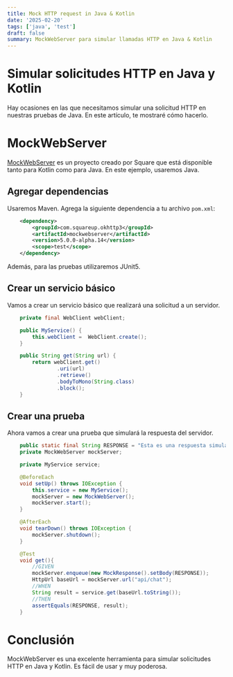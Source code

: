 ```yaml
---
title: Mock HTTP request in Java & Kotlin
date: '2025-02-20'
tags: ['java', 'test']
draft: false
summary: MockWebServer para simular llamadas HTTP en Java & Kotlin
---
```


# Simular solicitudes HTTP en Java y Kotlin

Hay ocasiones en las que necesitamos simular una solicitud HTTP en nuestras pruebas de Java. En este artículo, te mostraré cómo hacerlo.

# MockWebServer

[MockWebServer](https://mvnrepository.com/artifact/com.squareup.okhttp3/mockwebserver) es un proyecto creado por Square que está disponible tanto para Kotlin como para Java. En este ejemplo, usaremos Java.

## Agregar dependencias

Usaremos Maven. Agrega la siguiente dependencia a tu archivo `pom.xml`:

```xml
    <dependency>
        <groupId>com.squareup.okhttp3</groupId>
        <artifactId>mockwebserver</artifactId>
        <version>5.0.0-alpha.14</version>
        <scope>test</scope>
    </dependency>
```

Además, para las pruebas utilizaremos JUnit5.

## Crear un servicio básico

Vamos a crear un servicio básico que realizará una solicitud a un servidor.

```java
    private final WebClient webClient;

    public MyService() {
        this.webClient =  WebClient.create();
    }

    public String get(String url) {
        return webClient.get()
                .uri(url)
                .retrieve()
                .bodyToMono(String.class)
                .block();
    }
```

## Crear una prueba

Ahora vamos a crear una prueba que simulará la respuesta del servidor.

```java
    public static final String RESPONSE = "Esta es una respuesta simulada";
    private MockWebServer mockServer;

    private MyService service;

    @BeforeEach
    void setUp() throws IOException {
        this.service = new MyService();
        mockServer = new MockWebServer();
        mockServer.start();
    }

    @AfterEach
    void tearDown() throws IOException {
        mockServer.shutdown();
    }

    @Test
    void get(){
        //GIVEN
        mockServer.enqueue(new MockResponse().setBody(RESPONSE));
        HttpUrl baseUrl = mockServer.url("api/chat");
        //WHEN
        String result = service.get(baseUrl.toString());
        //THEN
        assertEquals(RESPONSE, result);
    }
```

# Conclusión

MockWebServer es una excelente herramienta para simular solicitudes HTTP en Java y Kotlin. Es fácil de usar y muy poderosa.
